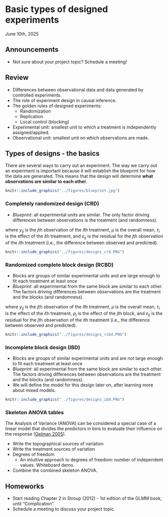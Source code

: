 # Basic types of designed experiments   
June 10th, 2025  

## Announcements

- Not sure about your project topic? Schedule a meeting!

## Review  
- Differences between observational data and data generated by controlled experiments.  
- The role of experiment design in causal inference. 
- The golden rules of designed experiments:
  - Randomization
  - Replication
  - Local control (blocking)

- Experimental unit: smallest unit to which a treatment is independently assigned/applied. 
- Observational unit: smallest unit on which observations are made. 

## Types of designs - the basics  

There are several ways to carry out an experiment. 
The way we carry out an experiment is important because it will establish the blueprint for how the data are generated. 
This means that the design will determine **what observations are similar to each other**. 

```r
knitr::include_graphics("../figures/blueprint.jpg")
```

### Completely randomized design (CRD)  

- *Blueprint*: all experimental units are similar. 
The only factor driving differences between observations is the treatment (and randomness).  

\begin{equation}
  y_{ij} = \mu + \tau_i + \varepsilon_{ij},
\end{equation}
\begin{equation}
  \varepsilon_{ij} \sim N(0, \sigma^2),
\end{equation}
where $y_{ij}$ is the $j$th observation of the $i$th treatment, $\mu$ is the overall mean, $\tau_i$ is the effect of the $i$th treatment, and $\varepsilon_{ij}$ is the residual for the $j$th observation of the $i$th treatment (i.e., the difference between observed and predicted).  


```r
knitr::include_graphics("../figures/designs_crd.PNG")
```

### Randomized complete block design (RCBD)   

- Blocks are groups of similar experimental units and are large enough to fit each treatment at least once  
- *Blueprint*: all experimental from the same block are similar to each other. 
The factors driving differences between observations are the treatment and the blocks (and randomness).  

\begin{equation}
  y_{ij} = \mu + \tau_i + \rho_j + \varepsilon_{ij},
\end{equation}
\begin{equation}
  \varepsilon_{ij} \sim N(0, \sigma^2),
\end{equation}
where $y_{ij}$ is the $j$th observation of the $i$th treatment, $\mu$ is the overall mean, $\tau_i$ is the effect of the $i$th treatment, $\rho_j$ is the effect of the $j$th block, and $\varepsilon_{ij}$ is the residual for the $j$th observation of the $i$th treatment (i.e., the difference between observed and predicted).  


```r
knitr::include_graphics("../figures/designs_rcbd.PNG")
```

### Incomplete block design (IBD)   

- Blocks are groups of similar experimental units and are not large enough to fit each treatment at least once   
- *Blueprint*: all experimental from the same block are similar to each other. 
The factors driving differences between observations are the treatment and the blocks (and randomness).  
- We will define the model for this design later on, after learning more about mixed models.

```r
knitr::include_graphics("../figures/designs_ibd.PNG")
```

### Skeleton ANOVA tables    

The Analysis of Variance (ANOVA) can be considered a special case of a linear model that divides the predictors in bins to evaluate their influence on the response ([Gelman 2005](https://projecteuclid.org/journals/annals-of-statistics/volume-33/issue-1/Analysis-of-variancewhy-it-is-more-important-than-ever/10.1214/009053604000001048.full)).

- Write the topographical sources of variation  
- Write the treatment sources of variation  
- Degrees of freedom
  - An intuitive approach to degrees of freedom: number of independent values. Whiteboard demo. 
- Combine the combined skeleton ANOVA. 

## Homeworks  

- Start reading Chapter 2 in Stroup (2012) - 1st edition of the GLMM book, until "Complication".  
- Schedule a meeting to discuss your project topic. 
